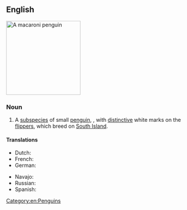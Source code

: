 ==English==
[[Image:Macaroni (js)1.jpg|200px|thumb|right|A macaroni penguin]]
{{wikipedia|White-flippered Penguin}}
{{wikispecies|Eudyptula albosignata albosignata}}

===Noun===
{{en-noun|head=[[white]]-[[flippered]] [[penguin]]}}

# A [[subspecies]] of small [[penguin]], {{taxlink|Eudyptula albosignata albosignata|subspecies|noshow=1}}, with [[distinctive]] white marks on the [[flipper]]s, which breed on [[South Island]].

====Translations====
{{trans-top|''Eudyptula albosignata albosignata''}}
* Dutch: {{t|nl|witvleugelpinguïn|m}}
* French: {{t+|fr|manchot à ailerons blancs|m}}
* German: {{t|de|Weißflügelpinguin|m}}
{{trans-mid}}
* Navajo: {{t|nv|Łeesdísí Bikéyahdę́ę́ʼ tsídii naʼałkʼaiʼí yázhí}}
* Russian: {{t|ru|белокры́лый пингви́н|m}}
* Spanish: {{t|es|pingüino azul patas rayadas de blanco|m}}
{{trans-bottom}}

[[Category:en:Penguins]]